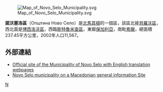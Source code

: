 [[File:Map_of_Novo_Selo_Municipality.svg|right]]

'''諾沃塞洛區'''（Општина Ново Село）是[[北馬其頓|北馬其頓]]的一個區，該區北接[[貝羅沃區|貝羅沃區]]，西北面是[[博西洛沃區|博西洛沃區]]，西臨[[斯特魯米查區|斯特魯米查區]]，東鄰[[保加利亞|保加利亞]]，南毗[[希臘|希臘]]，總面積237.45平方公里，2002年人口11,567。

==外部連結==
*  [http://www.novoselo.gov.mk  Official site of the Municipality of Novo Selo with English translation webpages]{{Wayback|url=http://www.novoselo.gov.mk/ |date=20130316043517 }}
* [http://makedonija.name/municipalities/novo-selo Novo Selo municipality on a Macedonian general information Site]{{Wayback|url=http://makedonija.name/municipalities/novo-selo |date=20110223003651 }}

{{馬其頓行政區劃}}

[[Category:北马其顿行政区划|N]]


{{Macedonia-stub}}